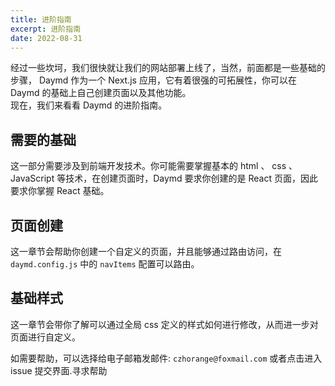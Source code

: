 ```yaml
---
title: 进阶指南
excerpt: 进阶指南
date: 2022-08-31
---
```


经过一些坎坷，我们很快就让我们的网站部署上线了，当然，前面都是一些基础的步骤， Daymd 作为一个 Next.js 应用，它有着很强的可拓展性，你可以在 Daymd 的基础上自己创建页面以及其他功能。  
现在，我们来看看 Daymd 的进阶指南。  

## 需要的基础

这一部分需要涉及到前端开发技术。你可能需要掌握基本的 html 、 css 、JavaScript 等技术，在创建页面时，Daymd 要求你创建的是 React 页面，因此要求你掌握 React 基础。

## 页面创建

这一章节会帮助你创建一个自定义的页面，并且能够通过路由访问，在 `daymd.config.js` 中的 `navItems` 配置可以路由。

## 基础样式

这一章节会带你了解可以通过全局 css 定义的样式如何进行修改，从而进一步对页面进行自定义。

<Tips title="遇到问题？">如需要帮助，可以选择给电子邮箱发邮件: `czhorange@foxmail.com` 或者点击进入 issue 提交界面.</Tips><To to="https://github.com/inannan423/Daymd/issues">寻求帮助</To>
